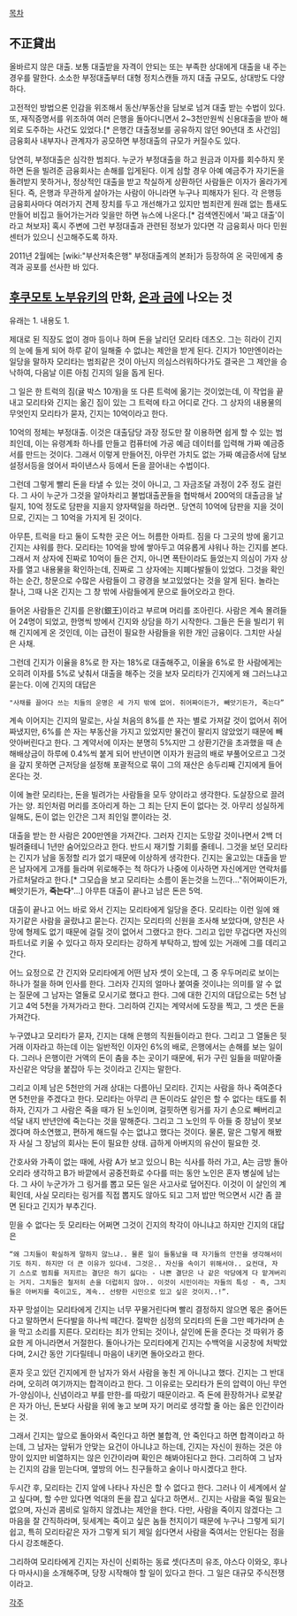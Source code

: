 [[목차]]
== 不正貸出 ==

올바르지 않은 대출. 보통 대출받을 자격이 안되는 또는 부족한 상대에게 대출을 내 주는 경우를 말한다. 소소한 부정대출부터 대형 정치스캔들 까지 대출 규모도, 상대방도 다양하다.

고전적인 방법으론 인감을 위조해서 동산/부동산을 담보로 넘겨 대출 받는 수법이 있다. 또, 재직증명서를 위조하여 여러 은행을 돌아다니면서 2~3천만원씩 신용대출을 받아 해외로 도주하는 사건도 있었다.[* 은행간 대출정보를 공유하지 않던 90년대 초 사건임] 금융회사 내부자나 관계자가 공모하면 부정대출의 규모가 커질수도 있다.

당연히, 부정대출은 심각한 범죄다. 누군가 부정대출을 하고 원금과 이자를 회수하지 못하면 돈을 빌려준 금융회사는 손해를 입게된다. 이게 심할 경우 아예 예금주가 자기돈을 돌려받지 못하거나, 정상적인 대출을 받고 착실하게 상환하던 사람들은 이자가 올라가게 된다. 즉, 은행과 무관하게 살아가는 사람이 아니라면 누구나 피해자가 된다. 각 은행등 금융회사마다 여러가지 견제 장치를 두고 개선해가고 있지만 범죄란게 원래 없는 틈새도 만들어 비집고 들어가는거라 잊을만 하면 뉴스에 나온다.[* 검색엔진에서 '짜고 대출'이라고 쳐보자] 혹시 주변에 그런 부정대출과 관련된 정보가 있다면 각 금융회사 마다 민원센터가 있으니 신고해주도록 하자.

2011년 2월에는 [wiki:"부산저축은행" 부정대출계의 본좌]가 등장하여 온 국민에게 충격과 공포를 선사한 바 있다.

== [[후쿠모토 노부유키]]의 만화, [[은과 금]]에 나오는 것 ==
유래는 1. 내용도 1.

제대로 된 직장도 없이 경마 등이나 하며 돈을 날리던 모리타 데츠오. 그는 히라이 긴지의 눈에 들게 되어 하루 같이 일해줄 수 없냐는 제안을 받게 된다. 긴지가 10만엔이라는 일당을 말하자 모리타는 범죄같은 것이 아닌지 의심스러워하다가도 결국은 그 제안을 승낙하여, 다음날 이른 아침 긴지의 일을 돕게 된다. 

그 일은 한 트럭의 짐(귤 박스 10개)을 또 다른 트럭에 옮기는 것이었는데, 이 작업을 끝내고 모리타와 긴지는 옮긴 짐이 있는 그 트럭에 타고 어디로 간다. 그 상자의 내용물의 무엇인지 모리타가 묻자, 긴지는 10억이라고 한다.

10억의 정체는 부정대출. 이것은 대출담당 과장 정도만 잘 이용하면 쉽게 할 수 있는 범죄인데, 이는 유령계좌 하나를 만들고 컴퓨터에 가공 예금 데이터를 입력해 가짜 예금증서를 만드는 것이다. 그래서 이렇게 만들어진, 아무런 가치도 없는 가짜 예금증서에 담보 설정서등을 얹어서 파이낸스사 등에서 돈을 끌어내는 수법이다.
 
그런데 그렇게 빨리 돈을 타낼 수 있는 것이 아니고, 그 자금조달 과정이 2주 정도 걸린다. 그 사이 누군가 그것을 알아차리고 불법대출꾼들을 협박해서 200억의 대출금을 날릴지, 10억 정도로 담판을 지을지 양자택일을 하라면.. 당연히 10억에 담판을 지을 것이므로, 긴지는 그 10억을 가지게 된 것이다.

아무튼, 트럭을 타고 둘이 도착한 곳은 어느 허름한 아파트. 짐을 다 그곳의 방에 옮기고 긴지는 샤워를 한다. 모리타는 10억을 방에 쌓아두고 여유롭게 샤워나 하는 긴지를 본다. 그래서 저 상자에 진짜로 10억이 들은 건지, 아니면 폭탄이라도 들었는지 의심이 가자 상자를 열고 내용물을 확인하는데, 진짜로 그 상자에는 지폐다발들이 있었다. 그것을 확인하는 순간, 창문으로 수많은 사람들이 그 광경을 보고있었다는 것을 알게 된다. 놀라는 찰나, 그때 나온 긴지는 그 창 밖에 사람들에게 문으로 들어오라고 한다.

들어온 사람들은 긴지를 은왕(銀王)이라고 부르며 머리를 조아린다. 사람은 계속 몰려들어 24명이 되었고, 한명씩 방에서 긴지와 상담을 하기 시작한다. 그들은 돈을 빌리기 위해 긴지에게 온 것인데, 이는 급전이 필요한 사람들을 위한 개인 금융이다. 그치만 사실은 사채.

그런데 긴지가 이율을 8%로 한 자는 18%로 대출해주고, 이율을 6%로 한 사람에게는 오히려 이자를 5%로 낮춰서 대출을 해주는 것을 보자 모리타가 긴지에게 왜 그러느냐고 묻는다. 이에 긴지의 대답은

 "사채를 끌어다 쓰는 치들의 운명은 세 가지 밖에 없어. 쥐어짜이든가, 빼앗기든가, 죽는다”

계속 이어지는 긴지의 말로는, 사실 처음의 8%를 쓴 자는 별로 가져갈 것이 없어서 쥐어짜냈지만, 6%를 쓴 자는 부동산을 가지고 있었지만 물건이 팔리지 않았었기 때문에 빼앗아버린다고 한다. 그 계약서에 이자는 분명히 5%지만 그 상환기간을 초과했을 때 손해배상금이 하루에 0.4%씩 붙게 되어 반년이면 이자가 원금의 배로 부풀어오르고 그것을 갚지 못하면 근저당을 설정해 포괄적으로 묶이 그의 재산은 송두리째 긴지에게 들어온다는 것.

이에 놀란 모리타는, 돈을 빌려가는 사람들을 모두 양이라고 생각한다. 도살장으로 끌려가는 양. 죄인처럼 머리를 조아리게 하는 그 죄는 단지 돈이 없다는 것. 아무리 성실하게 일해도, 돈이 없는 인간은 그저 죄인일 뿐이라는 것.

대출을 받는 한 사람은 200만엔을 가져간다. 그러자 긴지는 도망갈 것이나면서 2백 더 빌려줄테니 1년만 숨어있으라고 한다. 반드시 재기할 기회를 줄테니. 그것을 보던 모리타는 긴지가 남을 동정할 리가 없기 때문에 이상하게 생각한다. 긴지는 울고있는 대출을 받은 남자에게 고개를 들라며 위로해주는 척 하다가 나중에 이사하면 자신에게만 연락처를 가르처달라고 한다.[* 그모습을 보고 모리타는 소름이 돋는것을 느낀다..."쥐어짜이든가, 빼앗기든가, '''죽는다'''"...] 아무튼 대출이 끝나고 남은 돈은 5억.

대출이 끝나고 어느 바로 와서 긴지는 모리타에게 일당을 준다. 모리타는 이런 일에 왜 자기같은 사람을 골랐냐고 묻는다. 긴지는 모리타의 신원을 조사해 보았다며, 양친은 사망에 형제도 없기 때문에 걸릴 것이 없어서 그랬다고 한다. 그리고 입만 무겁다면 자신의 파트너로 키울 수 있다고 하자 모리타는 강하게 부탁하고, 밤에 있는 거래에 그를 데리고 간다.

어느 요정으로 간 긴지와 모리타에게 어떤 남자 셋이 오는데, 그 중 우두머리로 보이는 하나가 절을 하며 인사를 한다. 그러자 긴지의 얼마나 붙여줄 것이냐는 의미를 알 수 없는 질문에 그 남자는 열둘로 모시기로 했다고 한다. 그에 대한 긴지의 대답으로는 5천 남기고 4억 5천을 가져가라고 한다. 그리하여 긴지는 계약서에 도장을 찍고, 그 셋은 돈을 가져간다. 

누구였냐고 모리타가 묻자, 긴지는 대해 은행의 직원들이라고 한다. 그리고 그 열둘은 뒷거래 이자라고 하는데 이는 일반적인 이자인 6%의 배로, 은행에서는 손해를 보는 일이다. 그러나 은행이란 거액의 돈이 춤을 추는 곳이기 때문에, 뒤가 구린 일들을 떠맡아줄 자신같은 악당을 붙잡아 두는 것이라고 긴지는 말한다.

그리고 이제 남은 5천만의 거래 상대는 다름아닌 모리타. 긴지는 사람을 하나 죽여준다면 5천만을 주겠다고 한다. 모리타는 아무리 큰 돈이라도 살인은 할 수 없다는 태도를 취하자, 긴지가 그 사람은 죽을 때가 된 노인이며, 걸핏하면 링거를 자기 손으로 빼버리고 석달 내지 반년안에 죽는다는 것을 말해준다. 그리고 그 노인의 두 아들 중 장남이 못보겠다며 하소연했고, 편하게 해드릴 수는 없냐고 했다는 것이다. 물론, 말은 그렇게 해봤자 사실 그 장남의 회사는 돈이 필요한 상태. 급하게 아버지의 유산이 필요한 것.

간호사와 가족이 없는 때에, 사람 A가 보고 있으니 B는 식사를 하러 가고, A는 금방 돌아오리라 생각하고 B가 바깥에서 공중전화로 수다를 떠는 동안 노인은 혼자 병실에 남는다. 그 사이 누군가가 그 링거를 뽑고 모든 일은 사고사로 덮어진다. 이것이 이 살인의 계획인데, 사실 모리타는 링거를 직접 뽑지도 않아도 되고 그저 밥만 먹으면서 시간 좀 끌면 된다고 긴지가 부추긴다.

믿을 수 없다는 듯 모리타는 어쩌면 그것이 긴지의 착각이 아니냐고 하지만 긴지의 대답은
 “왜 그치들이 확실하게 말하지 않느냐.. 물론 일이 들통났을 때 자기들의 안전을 생각해서이기도 하지. 하지만 더 큰 이유가 있다네. 그것은.. 자신을 속이기 위해서야.. 요컨대, 자기 스스로 범죄를 저지르는 결단은 하기 싫다는 - 나쁜 결단은 나 같은 악당에게 다 맡겨버리는 거지. 그치들은 철저히 손을 더럽히지 않아.. 이것이 시민이라는 자들의 특성 - 즉, 그치들은 아버지를 죽이고도, 계속.. 선량한 시민으로 있고 싶은 것이지..!”.

자꾸 망설이는 모리타에게 긴지는 너무 꾸물거린다며 빨리 결정하지 않으면 몫은 줄어든다고 말하면서 돈다발을 하나씩 떼간다. 절박한 심정의 모리타의 돈을 그만 떼가라며 손을 막고 소리를 지른다. 모리타는 죄가 안되는 것이나, 살인에 돈을 준다는 것 따위가 중요한 게 아니라면서 거절한다. 돌아나가는 모리타에게 긴지는 수백억을 시궁창에 처박았다며, 2시간 동안 기다릴테니 마음이 내키면 돌아오라고 한다.

혼자 웃고 있던 긴지에게 한 남자가 와서 사람을 놓친 게 아니냐고 했다. 긴지는 그 반대라며, 오히려 여기까지는 합격이라고 한다. 그 이유로는 모리타가 돈의 압력이 아닌 무언가-양심이나, 신념이라고 부를 만한-를 따랐기 때문이라고. 즉 돈에 환장하거나 로봇같은 자가 아닌, 돈보다 사람을 위에 놓고 보며 자기 머리로 생각할 줄 아는 옳은 인간이라는 것.

그래서 긴지는 앞으로 돌아와서 죽인다고 하면 불합격, 안 죽인다고 하면 합격이라고 하는데, 그 남자는 앞뒤가 안맞는 요건이 아니냐고 하는데, 긴지는 자신이 원하는 것은 야망이 있지만 비열하지는 않은 인간이라며 확인은 해봐야된다고 한다. 그리하여 그 남자는 긴지의 감을 믿는다며, 옆방의 어느 친구들하고 술이나 마시겠다고 한다.

두시간 후, 모리타는 긴지 앞에 나타나 자신은 할 수 없다고 한다. 그러나 이 세계에서 살고 싶다며, 할 수만 있다면 억대의 돈을 잡고 싶다고 하면서.. 긴지는 사람을 죽일 필요는 없으며, 자신과 콤비로 일하지 않겠냐는 제안을 한다. 다만, 사람을 죽이지 않겠다는 그 마음을 잘 간직하라며, 뒷세계는 죽이고 싶은 놈들 천지이기 때문에 누구나 그렇게 되기 쉽고, 특히 모리타같은 자가 그렇게 되기 제일 쉽다면서 사람을 죽여서는 안된다는 점을 다시 강조해준다.

그리하여 모리타에게 긴지는 자신이 신뢰하는 동료 셋(다츠미 유조, 야스다 이와오, 후나다 마사시)을 소개해주며, 당장 시작해야 할 일이 있다고 한다. 그 일은 대규모 주식전쟁이라고.

[[각주]]
